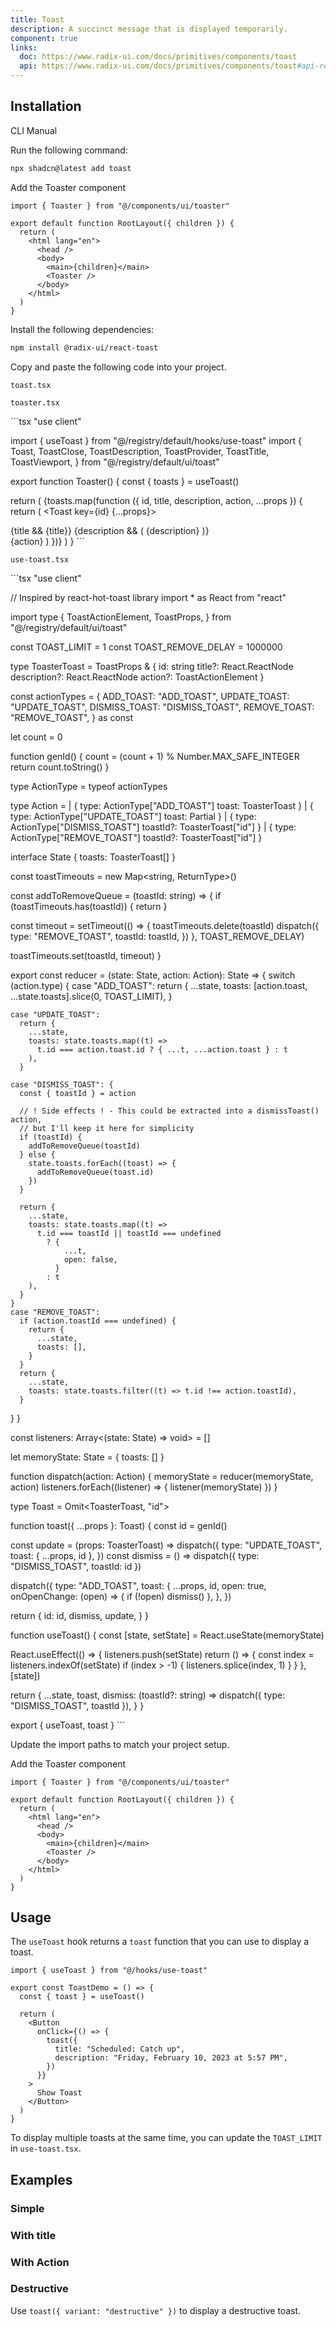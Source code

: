 ```yaml
---
title: Toast
description: A succinct message that is displayed temporarily.
component: true
links:
  doc: https://www.radix-ui.com/docs/primitives/components/toast
  api: https://www.radix-ui.com/docs/primitives/components/toast#api-reference
---
```


<ComponentPreview name="toast-demo" />

## Installation

<Tabs defaultValue="cli">

<TabsList>
  <TabsTrigger value="cli">CLI</TabsTrigger>
  <TabsTrigger value="manual">Manual</TabsTrigger>
</TabsList>
<TabsContent value="cli">

<Steps>

<Step>Run the following command:</Step>

```bash
npx shadcn@latest add toast
```

<Step>Add the Toaster component</Step>

```tsx title="app/layout.tsx" {1,9}
import { Toaster } from "@/components/ui/toaster"

export default function RootLayout({ children }) {
  return (
    <html lang="en">
      <head />
      <body>
        <main>{children}</main>
        <Toaster />
      </body>
    </html>
  )
}
```

</Steps>

</TabsContent>

<TabsContent value="manual">

<Steps>

<Step>Install the following dependencies:</Step>

```bash
npm install @radix-ui/react-toast
```

<Step>Copy and paste the following code into your project.</Step>

`toast.tsx`

<ComponentSource name="toast" />

`toaster.tsx`

<ComponentSource name="toast" fileName="toaster">
    ```tsx
    "use client"

import { useToast } from "@/registry/default/hooks/use-toast"
import {
  Toast,
  ToastClose,
  ToastDescription,
  ToastProvider,
  ToastTitle,
  ToastViewport,
} from "@/registry/default/ui/toast"

export function Toaster() {
  const { toasts } = useToast()

  return (
    <ToastProvider>
      {toasts.map(function ({ id, title, description, action, ...props }) {
        return (
          <Toast key={id} {...props}>
            <div className="grid gap-1">
              {title && <ToastTitle>{title}</ToastTitle>}
              {description && (
                <ToastDescription>{description}</ToastDescription>
              )}
            </div>
            {action}
            <ToastClose />
          </Toast>
        )
      })}
      <ToastViewport />
    </ToastProvider>
  )
}
    ```
</ComponentSource>

`use-toast.tsx`

<ComponentSource name="toast" fileName="use-toast">
    ```tsx
    "use client"

// Inspired by react-hot-toast library
import * as React from "react"

import type {
  ToastActionElement,
  ToastProps,
} from "@/registry/default/ui/toast"

const TOAST_LIMIT = 1
const TOAST_REMOVE_DELAY = 1000000

type ToasterToast = ToastProps & {
  id: string
  title?: React.ReactNode
  description?: React.ReactNode
  action?: ToastActionElement
}

const actionTypes = {
  ADD_TOAST: "ADD_TOAST",
  UPDATE_TOAST: "UPDATE_TOAST",
  DISMISS_TOAST: "DISMISS_TOAST",
  REMOVE_TOAST: "REMOVE_TOAST",
} as const

let count = 0

function genId() {
  count = (count + 1) % Number.MAX_SAFE_INTEGER
  return count.toString()
}

type ActionType = typeof actionTypes

type Action =
  | {
      type: ActionType["ADD_TOAST"]
      toast: ToasterToast
    }
  | {
      type: ActionType["UPDATE_TOAST"]
      toast: Partial<ToasterToast>
    }
  | {
      type: ActionType["DISMISS_TOAST"]
      toastId?: ToasterToast["id"]
    }
  | {
      type: ActionType["REMOVE_TOAST"]
      toastId?: ToasterToast["id"]
    }

interface State {
  toasts: ToasterToast[]
}

const toastTimeouts = new Map<string, ReturnType<typeof setTimeout>>()

const addToRemoveQueue = (toastId: string) => {
  if (toastTimeouts.has(toastId)) {
    return
  }

  const timeout = setTimeout(() => {
    toastTimeouts.delete(toastId)
    dispatch({
      type: "REMOVE_TOAST",
      toastId: toastId,
    })
  }, TOAST_REMOVE_DELAY)

  toastTimeouts.set(toastId, timeout)
}

export const reducer = (state: State, action: Action): State => {
  switch (action.type) {
    case "ADD_TOAST":
      return {
        ...state,
        toasts: [action.toast, ...state.toasts].slice(0, TOAST_LIMIT),
      }

    case "UPDATE_TOAST":
      return {
        ...state,
        toasts: state.toasts.map((t) =>
          t.id === action.toast.id ? { ...t, ...action.toast } : t
        ),
      }

    case "DISMISS_TOAST": {
      const { toastId } = action

      // ! Side effects ! - This could be extracted into a dismissToast() action,
      // but I'll keep it here for simplicity
      if (toastId) {
        addToRemoveQueue(toastId)
      } else {
        state.toasts.forEach((toast) => {
          addToRemoveQueue(toast.id)
        })
      }

      return {
        ...state,
        toasts: state.toasts.map((t) =>
          t.id === toastId || toastId === undefined
            ? {
                ...t,
                open: false,
              }
            : t
        ),
      }
    }
    case "REMOVE_TOAST":
      if (action.toastId === undefined) {
        return {
          ...state,
          toasts: [],
        }
      }
      return {
        ...state,
        toasts: state.toasts.filter((t) => t.id !== action.toastId),
      }
  }
}

const listeners: Array<(state: State) => void> = []

let memoryState: State = { toasts: [] }

function dispatch(action: Action) {
  memoryState = reducer(memoryState, action)
  listeners.forEach((listener) => {
    listener(memoryState)
  })
}

type Toast = Omit<ToasterToast, "id">

function toast({ ...props }: Toast) {
  const id = genId()

  const update = (props: ToasterToast) =>
    dispatch({
      type: "UPDATE_TOAST",
      toast: { ...props, id },
    })
  const dismiss = () => dispatch({ type: "DISMISS_TOAST", toastId: id })

  dispatch({
    type: "ADD_TOAST",
    toast: {
      ...props,
      id,
      open: true,
      onOpenChange: (open) => {
        if (!open) dismiss()
      },
    },
  })

  return {
    id: id,
    dismiss,
    update,
  }
}

function useToast() {
  const [state, setState] = React.useState<State>(memoryState)

  React.useEffect(() => {
    listeners.push(setState)
    return () => {
      const index = listeners.indexOf(setState)
      if (index > -1) {
        listeners.splice(index, 1)
      }
    }
  }, [state])

  return {
    ...state,
    toast,
    dismiss: (toastId?: string) => dispatch({ type: "DISMISS_TOAST", toastId }),
  }
}

export { useToast, toast }
    ```
</ComponentSource>

<Step>Update the import paths to match your project setup.</Step>

<Step>Add the Toaster component</Step>

```tsx title="app/layout.tsx" {1,9}
import { Toaster } from "@/components/ui/toaster"

export default function RootLayout({ children }) {
  return (
    <html lang="en">
      <head />
      <body>
        <main>{children}</main>
        <Toaster />
      </body>
    </html>
  )
}
```

</Steps>

</TabsContent>

</Tabs>

## Usage

The `useToast` hook returns a `toast` function that you can use to display a toast.

```tsx
import { useToast } from "@/hooks/use-toast"
```

```tsx {2,7-10}
export const ToastDemo = () => {
  const { toast } = useToast()

  return (
    <Button
      onClick={() => {
        toast({
          title: "Scheduled: Catch up",
          description: "Friday, February 10, 2023 at 5:57 PM",
        })
      }}
    >
      Show Toast
    </Button>
  )
}
```

<Callout>

To display multiple toasts at the same time, you can update the `TOAST_LIMIT` in `use-toast.tsx`.

</Callout>

## Examples

### Simple

<ComponentPreview name="toast-simple" />

### With title

<ComponentPreview name="toast-with-title" />

### With Action

<ComponentPreview name="toast-with-action" />

### Destructive

Use `toast({ variant: "destructive" })` to display a destructive toast.

<ComponentPreview name="toast-destructive" />
